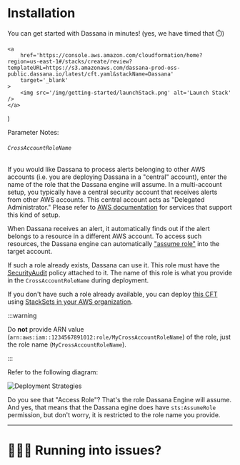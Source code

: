 # Installation

You can get started with Dassana in minutes! (yes, we have timed that ⏱️)

	<a
		href='https://console.aws.amazon.com/cloudformation/home?region=us-east-1#/stacks/create/review?templateURL=https://s3.amazonaws.com/dassana-prod-oss-public.dassana.io/latest/cft.yaml&stackName=Dassana'
		target='_blank'
	>
		<img src='/img/getting-started/launchStack.png' alt='Launch Stack' />
	</a>
)

<LaunchStack />

Parameter Notes:

###### `CrossAccountRoleName`

If you would like Dassana to process alerts belonging to other AWS accounts (i.e. you are deploying Dassana in a "central" account), enter the name of the role that the Dassana engine
will assume. In a multi-account setup, you typically have a central security account that receives alerts from other AWS accounts. This central account acts as "Delegated Administrator." Please refer to [AWS documentation](https://docs.aws.amazon.com/organizations/latest/userguide/orgs_integrate_services_list.html) for services that support this kind of setup.

When Dassana receives an alert, it automatically finds out if the alert belongs to a resource in a different AWS account. To access such resources, the Dassana engine can automatically ["assume role"](https://docs.aws.amazon.com/IAM/latest/UserGuide/id_roles_common-scenarios_aws-accounts.html) into the target account.

If such a role already exists, Dassana can use it. This role must have the [SecurityAudit](https://console.aws.amazon.com/iam/home#policies/arn:aws:iam::aws:policy/SecurityAudit) policy attached to it. The name of this role is what you provide in the `CrossAccountRoleName` during deployment.

If you don't have such a role already available, you can deploy [this CFT](https://github.com/dassana-io/dassana/blob/main/content/pkg/cross-account-role.yaml) using [StackSets in your AWS organization](https://aws.amazon.com/blogs/aws/new-use-aws-cloudformation-stacksets-for-multiple-accounts-in-an-aws-organization/).

:::warning

Do **not** provide ARN value (`arn:aws:iam::1234567891012:role/MyCrossAccountRoleName`) of the role, just the role name (`MyCrossAccountRoleName`).

:::

Refer to the following diagram:

![Deployment Strategies](/img/getting-started/deploymentStrategy.png)

Do you see that "Access Role"? That's the role Dassana Engine will assume. And yes, that means that the Dassana egine does have `sts:AssumeRole` permission, but don't worry, it is restricted to the role name you provide.

---

# 🏃🏽‍♂️ Running into issues?


<Help />
